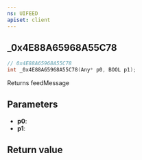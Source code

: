 ```yaml
---
ns: UIFEED
apiset: client
---
```

## _0x4E88A65968A55C78

```c
// 0x4E88A65968A55C78
int _0x4E88A65968A55C78(Any* p0, BOOL p1);
```

Returns feedMessage

## Parameters
* **p0**:
* **p1**:

## Return value